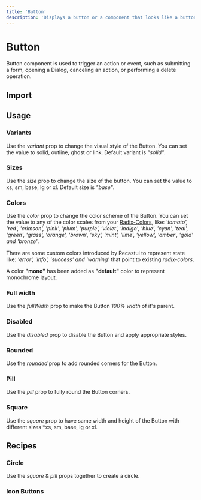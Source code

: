 ```yaml
---
title: 'Button'
description: 'Displays a button or a component that looks like a button.'
---
```


# Button

Button component is used to trigger an action or event, such as submitting a form, opening a Dialog, canceling an action, or performing a delete operation.

## Import
<CodeBlock code={buttonSnippets.import} client:visible/>

## Usage
<Playground code={buttonSnippets.usage} client:visible/>

### Variants
Use the *variant* prop to change the visual style of the Button. You can set the value to solid, outline, ghost or link. Default variant is *"solid"*.
<Playground code={buttonSnippets.variants} client:visible/>

### Sizes
Use the *size* prop to change the size of the button. You can set the value to xs, sm, base, lg or xl. Default size is *"base"*.
<Playground code={buttonSnippets.sizes} client:visible/>

### Colors
Use the *color* prop to change the color scheme of the Button. You can set the value to any of the color scales from your [Radix-Colors](https://www.radix-ui.com/docs/colors/palette-composition/the-scales), like:
	*'tomato', 'red', 'crimson', 'pink', 'plum', 'purple', 'violet', 'indigo', 'blue', 'cyan', 'teal', 'green', 'grass', 'orange', 'brown', 'sky', 'mint', 'lime', 'yellow', 'amber', 'gold' and 'bronze'*.

There are some custom colors introduced by Recastui to represent state like: *'error', 'info', 'success' and 'warning'* that point to existing *radix-colors*.

A color **"mono"** has been added as **"default"** color to represent monochrome layout.
<Playground code={buttonSnippets.colors} client:visible/>

### Full width
Use the *fullWidth* prop to make the Button *100% width* of it's parent.
<Playground code={buttonSnippets.fullWidth} client:visible/>

### Disabled
Use the *disabled* prop to disable the Button and apply appropriate styles.
<Playground code={buttonSnippets.disabled} client:visible/>

### Rounded
Use the *rounded* prop to add rounded corners for the Button.
<Playground code={buttonSnippets.rounded} client:visible/>

### Pill
Use the *pill* prop to fully round the Button corners.
<Playground code={buttonSnippets.pill} client:visible/>

### Square
Use the *square* prop to have same width and height of the Button with different sizes *xs, sm, base, lg or xl.
<Playground code={buttonSnippets.square} client:visible/>

## Recipes

### Circle
Use the *square* & *pill* props together to create a circle.
<Playground code={buttonSnippets.circle} client:visible/>

### Icon Buttons
<Playground code={buttonSnippets.iconButton} client:visible/>
